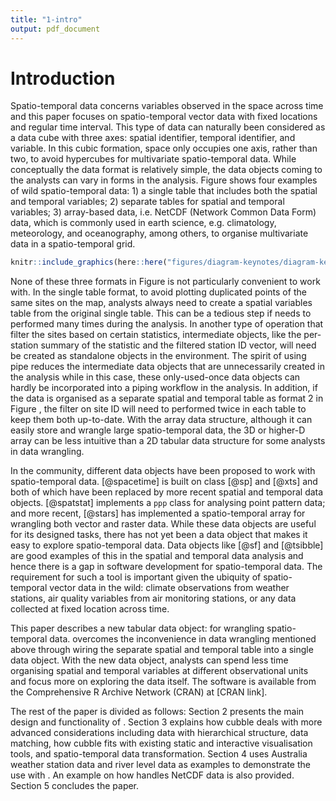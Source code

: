 ```yaml
---
title: "1-intro"
output: pdf_document
---
```


# Introduction

Spatio-temporal data concerns variables observed in the space across time and this paper focuses on spatio-temporal vector data with fixed locations and regular time interval. This type of data can naturally been considered as a data cube with three axes: spatial identifier, temporal identifier, and variable. In this cubic formation, space only occupies one axis, rather than two, to avoid hypercubes for multivariate spatio-temporal data. While conceptually the data format is relatively simple, the data objects coming to the analysts can vary in forms in the analysis. Figure \ref{fig:illu-input} shows four examples of wild spatio-temporal data: 1) a single table that includes both the spatial and temporal variables; 2) separate tables for spatial and temporal variables; 3) array-based data, i.e. NetCDF (Network Common Data Form) data, which is commonly used in earth science, e.g. climatology, meteorology, and oceanography, among others, to organise multivariate data in a spatio-temporal grid.

```r
knitr::include_graphics(here::here("figures/diagram-keynotes/diagram-keynotes.001.png"))
```


<!-- Manipulating data in these two levels is usually done separately and the third tidy data principal [@tidydata] recommends each type of observational unit to form a table. Another feature for a spatio-temporal data structure to have is that variables created from subsequent operations can be automatically added to the existing table with the same level. This is better than an output that index the variables with the identifiers since otherwise analysts will need to manually join this output with existing variables in the same level. -->

<!-- Many data structures have been proposed for spatial (\pkg{sf} by @sf) and temporal (\pkg{tsibble} by @tsibble) data in the R community, while less has been done for spatio-temporal data. The lack of such tools could potentially because analysts usually treat the spatial and temporal dimension of the data separately, without realising the need to create a new data structure. While this approach follows the third tidy data principal [@tidydata] (*Each type of observational unit forms a table*), analysts always need to manually join results from different observational units or combining multiple tables into one for downstream analysis. This additional step doesn't add new operations into the data but can be error prone. \newline -->

None of these three formats in Figure \ref{fig:illu-input} is not particularly convenient to work with. In the single table format, to avoid plotting duplicated points of the same sites on the map, analysts always need to create a spatial variables table from the original single table. This can be a tedious step if needs to performed many times during the analysis. In another type of operation that filter the sites based on certain statistics, intermediate objects, like the per-station summary of the statistic and the filtered station ID vector, will need be created as standalone objects in the environment. The spirit of using pipe reduces the intermediate data objects that are unnecessarily created in the analysis while in this case, these only-used-once data objects can hardly be incorporated into a piping workflow in the analysis. In addition, if the data is organised as a separate spatial and temporal table as format 2 in Figure \ref{fig:illu-input}, the filter on site ID will need to performed twice in each table to keep them both up-to-date. With the array data structure, although it can easily store and wrangle large spatio-temporal data, the 3D or higher-D array can be less intuitive than a 2D tabular data structure for some analysts in data wrangling. 

In the \proglang{R} community, different data objects have been proposed to work with spatio-temporal data. \pkg{spacetime} [@spacetime] is built on class \pkg{sp} [@sp] and \pkg{xts} [@xts] and both of which have been replaced by more recent spatial and temporal data objects. \pkg{spatstat} [@spatstat] implements a `ppp` class for analysing point pattern data; and more recent, \pkg{stars} [@stars] has implemented a spatio-temporal array for wrangling both vector and raster data. While these data objects are useful for its designed tasks, there has not yet been a data object that makes it easy to explore spatio-temporal data. Data objects like \pkg{sf} [@sf] and \pkg{tsibble} [@tsibble] are good examples of this in the spatial and temporal data analysis and hence there is a gap in software development for spatio-temporal data. The requirement for such a tool is important given the ubiquity of spatio-temporal vector data in the wild: climate observations from weather stations, air quality variables from air monitoring stations, or any data collected at fixed location across time.

<!-- While these implementations either store spatial and temporal variables all in a single table, hence duplicate the spatial variables at each temporal unit; or split them into two separate tables that analysts need to manually join the data constantly when doing the analysis. \textcolor{red}{There has been data structure proposed for spatial (\pkg{sf} by @sf) and temporal (\pkg{tsibble} by @tsibble) data in the R community, while less has been done for spatio-temporal data.}  -->

This paper describes a new tabular data object:  \pkg{cubble} for wrangling spatio-temporal data. \pkg{Cubble} overcomes the inconvenience in data wrangling mentioned above through wiring the separate spatial and temporal table into a single data object. With the new data object, analysts can spend less time organising spatial and temporal variables at different observational units and focus more on exploring the data itself. The software is available from the Comprehensive R Archive Network (CRAN) at [CRAN link]. 

The rest of the paper is divided as follows: Section 2 presents the main design and functionality of \pkg{cubble}. Section 3 explains how cubble deals with more advanced considerations including data with hierarchical structure, data matching, how cubble fits with existing static and interactive visualisation tools, and spatio-temporal data transformation. Section 4 uses Australia weather station data and river level data as examples to demonstrate the use with \pkg{cubble}. An example on how \pkg{cubble} handles NetCDF data is also provided. Section 5 concludes the paper.


